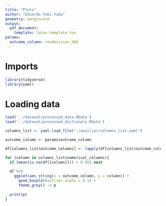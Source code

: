 ```yaml
---
title: "Plots"
author: "Eduardo Yuki Yada"
geometry: margin=1cm
output: 
  pdf_document:
    template: latex-template.tex
params:
  outcome_column: readmission_30d
---
```


# Imports

```r
library(tidyverse)
library(yaml)
```

# Loading data

```r
load('../dataset/processed_data.RData') 
load('../dataset/processed_dictionary.RData') 

columns_list <- yaml.load_file("./auxiliar/columns_list.yaml")

outcome_column <- params$outcome_column
```

```r
df[columns_list$outcome_columns] <- lapply(df[columns_list$outcome_columns], factor)

for (column in columns_list$numerical_columns){
  if (mean(is.na(df[[column]])) > 0.95) next
  
  df %>%
    ggplot(aes_string(x = outcome_column, y = column)) + 
      geom_boxplot(outlier.alpha = 0.1) + 
      theme_grey() -> p
      
  print(p)
}
```

